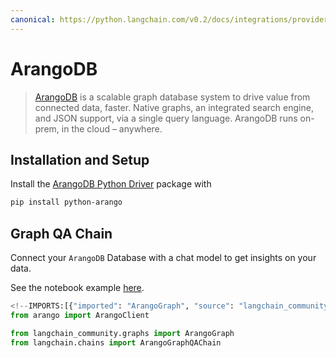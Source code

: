 ```yaml
---
canonical: https://python.langchain.com/v0.2/docs/integrations/providers/arangodb/
---
```


# ArangoDB

> [ArangoDB](https://github.com/arangodb/arangodb) is a scalable graph database system to
drive value from connected data, faster. Native graphs, an integrated search engine, and JSON support, via a single query language. ArangoDB runs on-prem, in the cloud – anywhere.

## Installation and Setup

Install the [ArangoDB Python Driver](https://github.com/ArangoDB-Community/python-arango) package with

```bash
pip install python-arango
```

## Graph QA Chain

Connect your `ArangoDB` Database with a chat model to get insights on your data. 

See the notebook example [here](/docs/integrations/graphs/arangodb).

```python
<!--IMPORTS:[{"imported": "ArangoGraph", "source": "langchain_community.graphs", "docs": "https://api.python.langchain.com/en/latest/graphs/langchain_community.graphs.arangodb_graph.ArangoGraph.html", "title": "ArangoDB"}, {"imported": "ArangoGraphQAChain", "source": "langchain.chains", "docs": "https://api.python.langchain.com/en/latest/chains/langchain_community.chains.graph_qa.arangodb.ArangoGraphQAChain.html", "title": "ArangoDB"}]-->
from arango import ArangoClient

from langchain_community.graphs import ArangoGraph
from langchain.chains import ArangoGraphQAChain
```